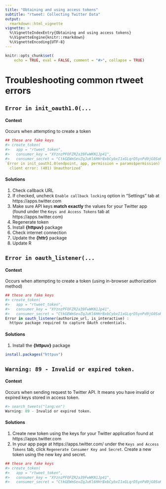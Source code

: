 ```yaml
---
title: "Obtaining and using access tokens"
subtitle: "rtweet: Collecting Twitter Data"
output:
  rmarkdown::html_vignette
vignette: >
  %\VignetteIndexEntry{Obtaining and using access tokens}
  %\VignetteEngine{knitr::rmarkdown}
  %\VignetteEncoding{UTF-8}
---
```


```r
knitr::opts_chunk$set(
    echo = TRUE, eval = FALSE, comment = "#>", collapse = TRUE)
```

# Troubleshooting common rtweet errors

## `Error in init_oauth1.0(...`

#### Context

Occurs when attempting to create a token

``` r
## these are fake keys
#> create_token(
#>   app = "rtweet_token",
#>   consumer_key = "XYznzPFOFZR2a39FwWKN1Jp41",
#>   consumer_secret = "CtkGEWmSevZqJuKl6HHrBxbCybxI1xGLqrD5ynPd9jG0SoHZbD")
`Error in init_oauth1.0(endpoint, app, permission = params$permission) :
  client error: (401) Unauthorized`
```

#### Solutions

1. Check callback URL
1. If checked, uncheck `Enable callback locking` option in "Settings" tab at https://apps.twitter.com
1. Make sure API keys **match exactly** the values for your Twitter app (found under the `Keys and Access Tokens` tab at https://apps.twitter.com)
1. Regenerate token
1. Install **{httpuv}** package
1. Check internet connection
1. Update the **{httr}** package
1. Update R


## `Error in oauth_listener(...`

#### Context

Occurs when attempting to create a token (using in-browser authorization method)

``` r
## these are fake keys
#> create_token(
#>   app = "rtweet_token",
#>   consumer_key = "XYznzPFOFZR2a39FwWKN1Jp41",
#>   consumer_secret = "CtkGEWmSevZqJuKl6HHrBxbCybxI1xGLqrD5ynPd9jG0SoHZbD")
Error in oauth_listener(authorize_url, is_interactive) :
  httpuv package required to capture OAuth credentials.
```

#### Solutions
1. Install the **{httpuv}** package

``` r
install.packages("httpuv")
```

## `Warning: 89 - Invalid or expired token.`

#### Context

Occurs when sending request to Twitter API. It means you have invalid or expired keys stored in access token.

``` r
#> search_tweets("lang:en")
Warning: 89 - Invalid or expired token.
```

#### Solutions
1. Create new token using the keys for your Twitter application found at https://apps.twitter.com
1. In your app page at https://apps.twitter.com/ under the `Keys and Access Tokens` tab, click `Regenerate Consumer Key and Secret`. Create a new token using the new key and secret.

``` r
## these are fake keys
#> create_token(
#>   app = "rtweet_token",
#>   consumer_key = "XYznzPFOFZR2a39FwWKN1Jp41",
#>   consumer_secret = "CtkGEWmSevZqJuKl6HHrBxbCybxI1xGLqrD5ynPd9jG0SoHZbD")
```
